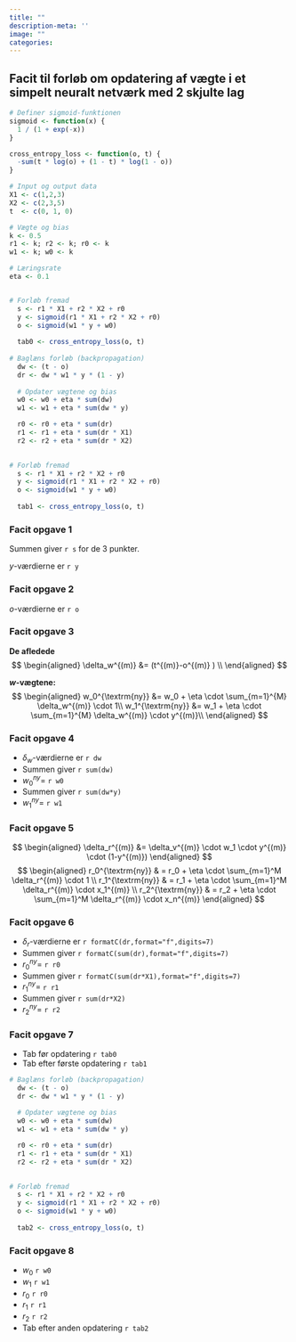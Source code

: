 ```yaml
---
title: ""
description-meta: ''
image: ""
categories:
---
```

## Facit til forløb om opdatering af vægte i et simpelt neuralt netværk med 2 skjulte lag

```r

# Definer sigmoid-funktionen
sigmoid <- function(x) {
  1 / (1 + exp(-x))
}

cross_entropy_loss <- function(o, t) {
  -sum(t * log(o) + (1 - t) * log(1 - o))
}

# Input og output data
X1 <- c(1,2,3)
X2 <- c(2,3,5)
t  <- c(0, 1, 0)

# Vægte og bias
k <- 0.5
r1 <- k; r2 <- k; r0 <- k
w1 <- k; w0 <- k

# Læringsrate
eta <- 0.1


# Forløb fremad
  s <- r1 * X1 + r2 * X2 + r0
  y <- sigmoid(r1 * X1 + r2 * X2 + r0)
  o <- sigmoid(w1 * y + w0)
  
  tab0 <- cross_entropy_loss(o, t) 
  
# Baglæns forløb (backpropagation)
  dw <- (t - o)
  dr <- dw * w1 * y * (1 - y)
  
  # Opdater vægtene og bias
  w0 <- w0 + eta * sum(dw)
  w1 <- w1 + eta * sum(dw * y)

  r0 <- r0 + eta * sum(dr)
  r1 <- r1 + eta * sum(dr * X1)
  r2 <- r2 + eta * sum(dr * X2)

  
# Forløb fremad
  s <- r1 * X1 + r2 * X2 + r0
  y <- sigmoid(r1 * X1 + r2 * X2 + r0)
  o <- sigmoid(w1 * y + w0)
  
  tab1 <- cross_entropy_loss(o, t) 
```  
  
### Facit opgave 1
Summen giver `r s` for de 3 punkter.

$y$-værdierne er `r y`

### Facit opgave 2
$o$-værdierne er `r o`

### Facit opgave 3
**De afledede**
   $$
   \begin{aligned}
   \delta_w^{(m)} &= (t^{(m)}-o^{(m)} )  \\
   \end{aligned}
   $$

  **$w$-vægtene:**
   $$
   \begin{aligned}
   w_0^{\textrm{ny}} &= w_0 + \eta \cdot \sum_{m=1}^{M} \delta_w^{(m)} \cdot 1\\
   w_1^{\textrm{ny}} &= w_1 + \eta \cdot \sum_{m=1}^{M} \delta_w^{(m)} \cdot y^{(m)}\\
   \end{aligned}
   $$

### Facit opgave 4
* $\delta_w$-værdierne er `r dw`
* Summen giver `r sum(dw)`
* $w_{0}^{ny}=$ `r w0` 
* Summen giver `r sum(dw*y)`
* $w_{1}^{ny}=$ `r w1` 

### Facit opgave 5
$$
   \begin{aligned}
   \delta_r^{(m)} &= \delta_v^{(m)} \cdot w_1 \cdot y^{(m)} \cdot (1-y^{(m)})
   \end{aligned}
   $$
$$
   \begin{aligned}
   r_0^{\textrm{ny}} & =  r_0 + \eta \cdot \sum_{m=1}^M \delta_r^{(m)} \cdot 1 \\
   r_1^{\textrm{ny}} & =  r_1 + \eta \cdot \sum_{m=1}^M \delta_r^{(m)} \cdot x_1^{(m)} \\
   r_2^{\textrm{ny}} & =  r_2 + \eta \cdot \sum_{m=1}^M \delta_r^{(m)} \cdot x_n^{(m)}
   \end{aligned}
   $$

### Facit opgave 6
* $\delta_r$-værdierne er `r formatC(dr,format="f",digits=7)`
* Summen giver `r formatC(sum(dr),format="f",digits=7)`
* $r_{0}^{ny}=$ `r r0` 
* Summen giver `r formatC(sum(dr*X1),format="f",digits=7)`
* $r_{1}^{ny}=$ `r r1`
* Summen giver `r sum(dr*X2)`
* $r_{2}^{ny}=$ `r r2`

### Facit opgave 7
* Tab før opdatering `r tab0`
* Tab efter første opdatering `r tab1`


```r


# Baglæns forløb (backpropagation)
  dw <- (t - o)
  dr <- dw * w1 * y * (1 - y)
  
  # Opdater vægtene og bias
  w0 <- w0 + eta * sum(dw)
  w1 <- w1 + eta * sum(dw * y)

  r0 <- r0 + eta * sum(dr)
  r1 <- r1 + eta * sum(dr * X1)
  r2 <- r2 + eta * sum(dr * X2)

  
# Forløb fremad
  s <- r1 * X1 + r2 * X2 + r0
  y <- sigmoid(r1 * X1 + r2 * X2 + r0)
  o <- sigmoid(w1 * y + w0)
  
  tab2 <- cross_entropy_loss(o, t) 
```  

### Facit opgave 8
* $w_0$ `r w0`
* $w_1$ `r w1`
* $r_0$ `r r0`
* $r_1$ `r r1`
* $r_2$ `r r2`
* Tab efter anden opdatering `r tab2`